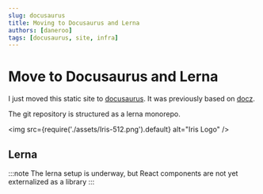 ```yaml
---
slug: docusaurus
title: Moving to Docusaurus and Lerna
authors: [daneroo]
tags: [docusaurus, site, infra]
---
```


# Move to Docusaurus and Lerna

I just moved this static site to [docusaurus](https://docusaurus.io/).
It was previously based on [docz](https://www.docz.site/).

The git repository is structured as a lerna monorepo.

<img src={require('./assets/Iris-512.png').default} alt="Iris Logo" />

## Lerna

:::note
The lerna setup is underway, but React components are not yet externalized as a library
:::
